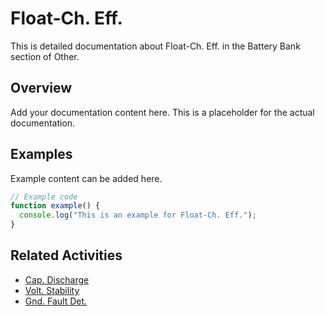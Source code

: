 # Float-Ch. Eff.

This is detailed documentation about Float-Ch. Eff. in the Battery Bank section of Other.

## Overview

Add your documentation content here. This is a placeholder for the actual documentation.

## Examples

Example content can be added here.

```typescript
// Example code
function example() {
  console.log("This is an example for Float-Ch. Eff.");
}
```

## Related Activities

- [Cap. Discharge](/docs/other/battery-bank/cap-discharge)
- [Volt. Stability](/docs/other/battery-bank/volt-stability)
- [Gnd. Fault Det.](/docs/other/battery-bank/gnd-fault-det)
